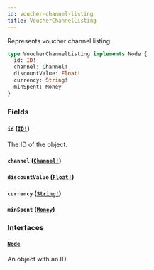 ```yaml
---
id: voucher-channel-listing
title: VoucherChannelListing
---
```


Represents voucher channel listing.

```graphql
type VoucherChannelListing implements Node {
  id: ID!
  channel: Channel!
  discountValue: Float!
  currency: String!
  minSpent: Money
}
```

### Fields

#### `id` ([`ID!`](/developer/api-reference/scalars/id.mdx))

The ID of the object.

#### `channel` ([`Channel!`](/developer/api-reference/objects/channel.mdx))

#### `discountValue` ([`Float!`](/developer/api-reference/scalars/float.mdx))

#### `currency` ([`String!`](/developer/api-reference/scalars/string.mdx))

#### `minSpent` ([`Money`](/developer/api-reference/objects/money.mdx))

### Interfaces

#### [`Node`](/developer/api-reference/interfaces/node.mdx)

An object with an ID
